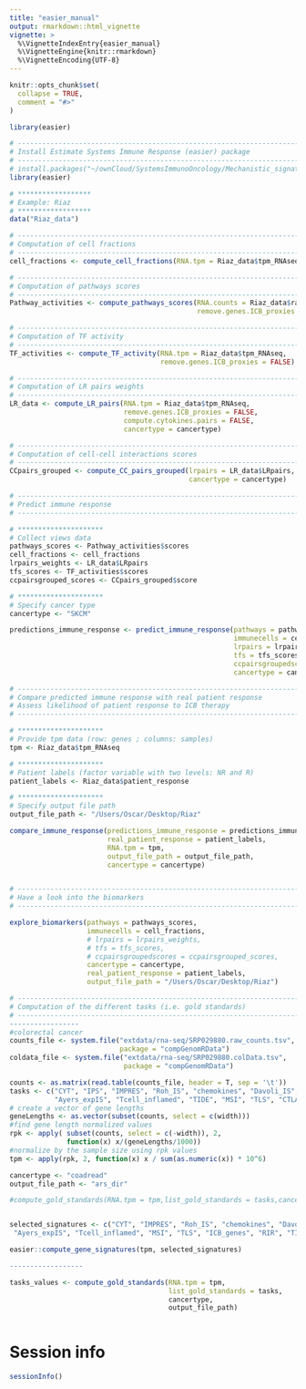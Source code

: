 ```yaml
---
title: "easier_manual"
output: rmarkdown::html_vignette
vignette: >
  %\VignetteIndexEntry{easier_manual}
  %\VignetteEngine{knitr::rmarkdown}
  %\VignetteEncoding{UTF-8}
---
```


```r
knitr::opts_chunk$set(
  collapse = TRUE,
  comment = "#>"
)
```

```r
library(easier)
```

```r
# ---------------------------------------------------------------------------
# Install Estimate Systems Immune Response (easier) package
# ---------------------------------------------------------------------------
# install.packages("~/ownCloud/SystemsImmunoOncology/Mechanistic_signatures_project/easier_1.0.3.tar.gz", repos = NULL, type="source")
library(easier)

# ******************
# Example: Riaz
# ******************
data("Riaz_data")

# ---------------------------------------------------------------------------
# Computation of cell fractions
# ---------------------------------------------------------------------------
cell_fractions <- compute_cell_fractions(RNA.tpm = Riaz_data$tpm_RNAseq)

# ---------------------------------------------------------------------------
# Computation of pathways scores
# ---------------------------------------------------------------------------
Pathway_activities <- compute_pathways_scores(RNA.counts = Riaz_data$raw_counts_RNAseq,
                                              remove.genes.ICB_proxies = TRUE)

# ---------------------------------------------------------------------------
# Computation of TF activity
# ---------------------------------------------------------------------------
TF_activities <- compute_TF_activity(RNA.tpm = Riaz_data$tpm_RNAseq,
                                     remove.genes.ICB_proxies = FALSE)

# ---------------------------------------------------------------------------
# Computation of LR pairs weights
# ---------------------------------------------------------------------------
LR_data <- compute_LR_pairs(RNA.tpm = Riaz_data$tpm_RNAseq,
                            remove.genes.ICB_proxies = FALSE,
                            compute.cytokines.pairs = FALSE,
                            cancertype = cancertype)

# ---------------------------------------------------------------------------
# Computation of cell-cell interactions scores
# ---------------------------------------------------------------------------
CCpairs_grouped <- compute_CC_pairs_grouped(lrpairs = LR_data$LRpairs,
                                            cancertype = cancertype)

# ---------------------------------------------------------------------------
# Predict immune response
# ---------------------------------------------------------------------------

# *********************
# Collect views data
pathways_scores <- Pathway_activities$scores
cell_fractions <- cell_fractions
lrpairs_weights <- LR_data$LRpairs
tfs_scores <- TF_activities$scores
ccpairsgrouped_scores <- CCpairs_grouped$score

# *********************
# Specify cancer type
cancertype <- "SKCM"

predictions_immune_response <- predict_immune_response(pathways = pathways_scores,
                                                       immunecells = cell_fractions,
                                                       lrpairs = lrpairs_weights,
                                                       tfs = tfs_scores,
                                                       ccpairsgroupedscores = ccpairsgrouped_scores,
                                                       cancertype = cancertype)

# ---------------------------------------------------------------------------
# Compare predicted immune response with real patient response
# Assess likelihood of patient response to ICB therapy
# ---------------------------------------------------------------------------

# *********************
# Provide tpm data (row: genes ; columns: samples)
tpm <- Riaz_data$tpm_RNAseq

# *********************
# Patient labels (factor variable with two levels: NR and R)
patient_labels <- Riaz_data$patient_response

# *********************
# Specify output file path
output_file_path <- "/Users/Oscar/Desktop/Riaz"

compare_immune_response(predictions_immune_response = predictions_immune_response,
                        real_patient_response = patient_labels,
                        RNA.tpm = tpm,
                        output_file_path = output_file_path,
                        cancertype = cancertype)


# ---------------------------------------------------------------------------
# Have a look into the biomarkers
# ---------------------------------------------------------------------------

explore_biomarkers(pathways = pathways_scores,
                   immunecells = cell_fractions,
                   # lrpairs = lrpairs_weights,
                   # tfs = tfs_scores,
                   # ccpairsgroupedscores = ccpairsgrouped_scores,
                   cancertype = cancertype,
                   real_patient_response = patient_labels,
                   output_file_path = "/Users/Oscar/Desktop/Riaz")

# ---------------------------------------------------------------------------
# Computation of the different tasks (i.e. gold standards)
# ---------------------------------------------------------------------------
-----------------
#colorectal cancer
counts_file <- system.file("extdata/rna-seq/SRP029880.raw_counts.tsv",
                           package = "compGenomRData")
coldata_file <- system.file("extdata/rna-seq/SRP029880.colData.tsv",
                            package = "compGenomRData")

counts <- as.matrix(read.table(counts_file, header = T, sep = '\t'))
tasks <- c("CYT", "IPS", "IMPRES", "Roh_IS", "chemokines", "Davoli_IS", "IFNy",
           "Ayers_expIS", "Tcell_inflamed", "TIDE", "MSI", "TLS", "CTLA4", "PD1", "PDL1")
# create a vector of gene lengths 
geneLengths <- as.vector(subset(counts, select = c(width)))
#find gene length normalized values 
rpk <- apply( subset(counts, select = c(-width)), 2, 
              function(x) x/(geneLengths/1000))
#normalize by the sample size using rpk values
tpm <- apply(rpk, 2, function(x) x / sum(as.numeric(x)) * 10^6)

cancertype <- "coadread"
output_file_path <- "ars_dir"

#compute_gold_standards(RNA.tpm = tpm,list_gold_standards = tasks,cancertype,output_file_path)


selected_signatures <- c("CYT", "IMPRES", "Roh_IS", "chemokines", "Davoli_IS", "IFNy",
 "Ayers_expIS", "Tcell_inflamed", "MSI", "TLS", "ICB_genes", "RIR", "TIDE", "IPS")

easier::compute_gene_signatures(tpm, selected_signatures)

------------------

tasks_values <- compute_gold_standards(RNA.tpm = tpm,
                                       list_gold_standards = tasks,
                                       cancertype,
                                       output_file_path)



```

# Session info {-}

```r
sessionInfo()
```

